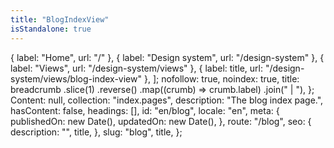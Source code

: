 ```yaml
---
title: "BlogIndexView"
isStandalone: true
---
```


  { label: "Home", url: "/" },
  { label: "Design system", url: "/design-system" },
  { label: "Views", url: "/design-system/views" },
  { label: title, url: "/design-system/views/blog-index-view" },
];
  nofollow: true,
  noindex: true,
  title: breadcrumb
    .slice(1)
    .reverse()
    .map((crumb) => crumb.label)
    .join(" | "),
};
  Content: null,
  collection: "index.pages",
  description: "The blog index page.",
  hasContent: false,
  headings: [],
  id: "en/blog",
  locale: "en",
  meta: {
    publishedOn: new Date(),
    updatedOn: new Date(),
  },
  route: "/blog",
  seo: {
    description: "",
    title,
  },
  slug: "blog",
  title,
};

<BlogIndexView breadcrumb={breadcrumb} entry={fakePage} seo={seo} />
